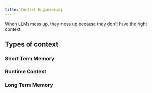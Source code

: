 ```yaml
---
title: Context Engineering
---
```


When LLMs mess up, they mess up because they don't have the right context

## Types of context

### Short Term Memory

### Runtime Context

### Long Term Memory